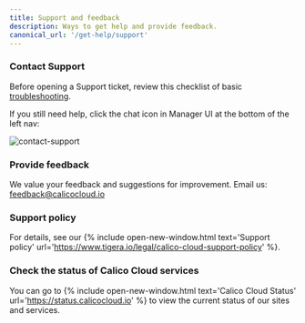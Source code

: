 ```yaml
---
title: Support and feedback
description: Ways to get help and provide feedback.
canonical_url: '/get-help/support'
---
```


### Contact Support

Before opening a Support ticket, review this checklist of basic [troubleshooting]({{site.baseurl}}/get-started/connect/checklist). 

If you still need help, click the chat icon in Manager UI at the bottom of the left nav:

![contact-support]({{site.baseurl}}/images/contact-support.png)

### Provide feedback

We value your feedback and suggestions for improvement. Email us: feedback@calicocloud.io

### Support policy

For details, see our {% include open-new-window.html text='Support policy' url='https://www.tigera.io/legal/calico-cloud-support-policy' %}.

### Check the status of Calico Cloud services

You can go to {% include open-new-window.html text='Calico Cloud Status' url='https://status.calicocloud.io' %} to view the current status of our sites and services.
